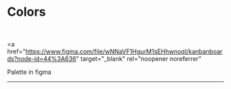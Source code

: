 
<Meta title="Design Tokens/Colors" />

# Colors

<br />

<a
  href="https://www.figma.com/file/wNNaVF1HgurM1sEHhwnoqI/kanbanboards?node-id=44%3A636"
  target="_blank"
  rel="noopener noreferrer"
>
  Palette in figma
</a>
<br />

<hr />

<br />

<ColorPalette>
  <ColorItem
    title="Primary"
    subtitle="primary color used in the design system"
    colors={{
      'primary-50': '#ecf1ff',
      'primary-75': '#b1c6fd',
      'primary-100': '#91aefc',
      'primary-200': '#618cfb',
      'primary-300': '#4174fa',
      'primary-400': '#2e51af',
      'primary-500': '#284799',
    }}
  />
  <ColorItem
    title="Success"
    subtitle="color indicating successfull action or operation"
    colors={{
      'success-50': '#ecfff0',
      'success-75': '#b1fdc2',
      'success-100': '#90fca9',
      'success-200': '#60fb83',
      'success-300': '#40fa6a',
      'success-400': '#2daf4a',
      'success-500': '#279941',
    }}
  />
  <ColorItem
    title="Warning"
    subtitle="color indicating warning"
    colors={{
      'warning-50': '#fff7ec',
      'warning-75': '#fddfb1',
      'warning-100': '#fcd191',
      'warning-200': '#fbbd61',
      'warning-300': '#fab041',
      'warning-400': '#af7b2e',
      'warning-500': '#996b28',
    }}
  />
  <ColorItem
    title="Error"
    subtitle="color indicating error"
    colors={{
      'error-50': '#ffecec',
      'error-75': '#fdb1b1',
      'error-100': '#fd9191',
      'error-200': '#fc6161',
      'error-300': '#fb4141',
      'error-400': '#b02e2e',
      'error-500': '#992828',
    }}
  />
  <ColorItem
    title="Grey"
    subtitle="shades of grey"
    colors={{
      'grey-50': '#fdfdfd',
      'grey-75': '#f8f8f8',
      'grey-100': '#f6f6f6',
      'grey-200': '#f2f2f2',
      'grey-300': '#efefef',
      'grey-400': '#a7a7a7',
      'grey-500': '#929292',
    }}
  />
  <ColorItem
    title="Text"
    subtitle="colors used for text"
    colors={{
      'text-50': '#eceef1',
      'text-75': '#b2b8c4',
      'text-100': '#919aab',
      'text-200': '#626f87',
      'text-300': '#42516e',
      'text-400': '#2e394d',
      'text-500': '#283143',
    }}
  />
</ColorPalette>
